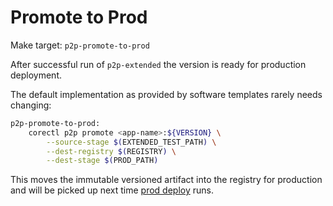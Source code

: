 # Promote to Prod

Make target: `p2p-promote-to-prod`

After successful run of `p2p-extended` the version is ready for production deployment.

The default implementation as provided by software templates rarely needs changing:

```sh
p2p-promote-to-prod:
    corectl p2p promote <app-name>:${VERSION} \
        --source-stage $(EXTENDED_TEST_PATH) \
        --dest-registry $(REGISTRY) \
        --dest-stage $(PROD_PATH)
```

This moves the immutable versioned artifact into the registry for production and will be
picked up next time [prod deploy](/p2p/prod) runs.
